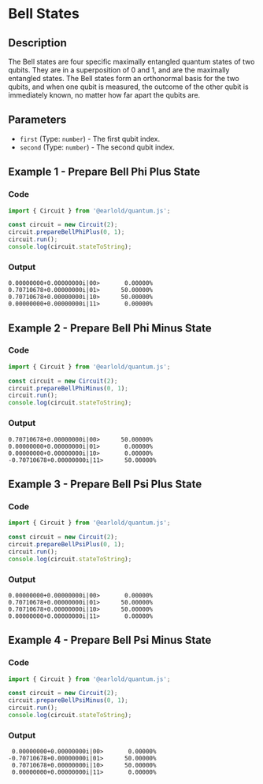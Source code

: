 # Bell States

## Description

The Bell states are four specific maximally entangled quantum states of two qubits. They are in a superposition of 0 and 1, and are the maximally entangled states. The Bell states form an orthonormal basis for the two qubits, and when one qubit is measured, the outcome of the other qubit is immediately known, no matter how far apart the qubits are.

## Parameters

- `first` (Type: `number`) - The first qubit index.
- `second` (Type: `number`) - The second qubit index.

## Example 1 - Prepare Bell Phi Plus State

### Code

```typescript
import { Circuit } from '@earlold/quantum.js';

const circuit = new Circuit(2);
circuit.prepareBellPhiPlus(0, 1);
circuit.run();
console.log(circuit.stateToString);
```

### Output

```console
0.00000000+0.00000000i|00>       0.00000%
0.70710678+0.00000000i|01>      50.00000%
0.70710678+0.00000000i|10>      50.00000%
0.00000000+0.00000000i|11>       0.00000%
```

## Example 2 - Prepare Bell Phi Minus State

### Code

```typescript
import { Circuit } from '@earlold/quantum.js';

const circuit = new Circuit(2);
circuit.prepareBellPhiMinus(0, 1);
circuit.run();
console.log(circuit.stateToString);
```

### Output

```console
0.70710678+0.00000000i|00>      50.00000%
0.00000000+0.00000000i|01>       0.00000%
0.00000000+0.00000000i|10>       0.00000%
-0.70710678+0.00000000i|11>      50.00000%
```

## Example 3 - Prepare Bell Psi Plus State

### Code

```typescript
import { Circuit } from '@earlold/quantum.js';

const circuit = new Circuit(2);
circuit.prepareBellPsiPlus(0, 1);
circuit.run();
console.log(circuit.stateToString);
```

### Output

```console
0.00000000+0.00000000i|00>       0.00000%
0.70710678+0.00000000i|01>      50.00000%
0.70710678+0.00000000i|10>      50.00000%
0.00000000+0.00000000i|11>       0.00000%
```

## Example 4 - Prepare Bell Psi Minus State

### Code

```typescript
import { Circuit } from '@earlold/quantum.js';

const circuit = new Circuit(2);
circuit.prepareBellPsiMinus(0, 1);
circuit.run();
console.log(circuit.stateToString);
```

### Output

```console
 0.00000000+0.00000000i|00>       0.00000%
-0.70710678+0.00000000i|01>      50.00000%
 0.70710678+0.00000000i|10>      50.00000%
 0.00000000+0.00000000i|11>       0.00000%
```



